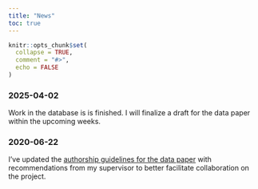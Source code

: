 ```yaml
---
title: "News"
toc: true
---
```


```r
knitr::opts_chunk$set(
  collapse = TRUE,
  comment = "#>",
  echo = FALSE
)
```

### 2025-04-02

Work in the database is is finished. I will finalize a draft for the data paper within the upcoming weeks.

### 2020-06-22

I've updated the [authorship guidelines for the data paper](a07-Authorship-guidelines-for-the-data-paper.html) with recommendations from my supervisor to better facilitate collaboration on the project.
